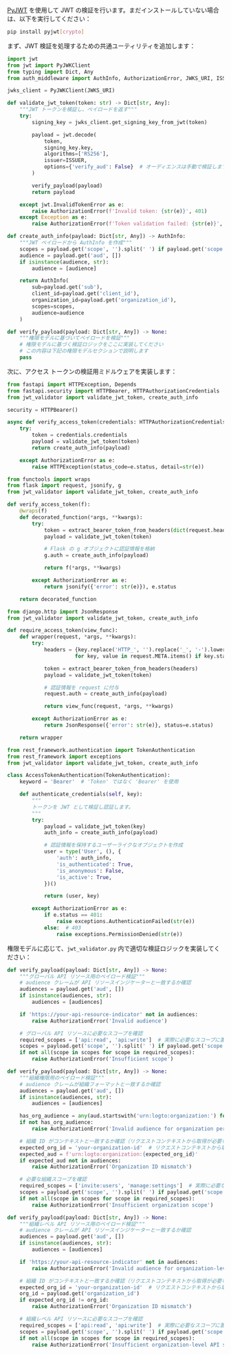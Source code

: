 
[PyJWT](https://github.com/jpadilla/pyjwt) を使用して JWT の検証を行います。まだインストールしていない場合は、以下を実行してください：

```bash
pip install pyjwt[crypto]
```

まず、JWT 検証を処理するための共通ユーティリティを追加します：

```py title="jwt_validator.py"
import jwt
from jwt import PyJWKClient
from typing import Dict, Any
from auth_middleware import AuthInfo, AuthorizationError, JWKS_URI, ISSUER

jwks_client = PyJWKClient(JWKS_URI)

def validate_jwt_token(token: str) -> Dict[str, Any]:
    """JWT トークンを検証し、ペイロードを返す"""
    try:
        signing_key = jwks_client.get_signing_key_from_jwt(token)

        payload = jwt.decode(
            token,
            signing_key.key,
            algorithms=['RS256'],
            issuer=ISSUER,
            options={'verify_aud': False}  # オーディエンスは手動で検証します
        )

        verify_payload(payload)
        return payload

    except jwt.InvalidTokenError as e:
        raise AuthorizationError(f'Invalid token: {str(e)}', 401)
    except Exception as e:
        raise AuthorizationError(f'Token validation failed: {str(e)}', 401)

def create_auth_info(payload: Dict[str, Any]) -> AuthInfo:
    """JWT ペイロードから AuthInfo を作成"""
    scopes = payload.get('scope', '').split(' ') if payload.get('scope') else []
    audience = payload.get('aud', [])
    if isinstance(audience, str):
        audience = [audience]

    return AuthInfo(
        sub=payload.get('sub'),
        client_id=payload.get('client_id'),
        organization_id=payload.get('organization_id'),
        scopes=scopes,
        audience=audience
    )

def verify_payload(payload: Dict[str, Any]) -> None:
    """権限モデルに基づいてペイロードを検証"""
    # 権限モデルに基づく検証ロジックをここに実装してください
    # この内容は下記の権限モデルセクションで説明します
    pass
```

次に、アクセス トークンの検証用ミドルウェアを実装します：

<Tabs groupId="api-framework">
  <TabItem value="fastapi" label="FastAPI">

```py title="auth_middleware.py"
from fastapi import HTTPException, Depends
from fastapi.security import HTTPBearer, HTTPAuthorizationCredentials
from jwt_validator import validate_jwt_token, create_auth_info

security = HTTPBearer()

async def verify_access_token(credentials: HTTPAuthorizationCredentials = Depends(security)) -> AuthInfo:
    try:
        token = credentials.credentials
        payload = validate_jwt_token(token)
        return create_auth_info(payload)

    except AuthorizationError as e:
        raise HTTPException(status_code=e.status, detail=str(e))
```

  </TabItem>
  <TabItem value="flask" label="Flask">

```py title="auth_middleware.py"
from functools import wraps
from flask import request, jsonify, g
from jwt_validator import validate_jwt_token, create_auth_info

def verify_access_token(f):
    @wraps(f)
    def decorated_function(*args, **kwargs):
        try:
            token = extract_bearer_token_from_headers(dict(request.headers))
            payload = validate_jwt_token(token)

            # Flask の g オブジェクトに認証情報を格納
            g.auth = create_auth_info(payload)

            return f(*args, **kwargs)

        except AuthorizationError as e:
            return jsonify({'error': str(e)}), e.status

    return decorated_function
```

  </TabItem>
  <TabItem value="django" label="Django">

```py title="auth_middleware.py"
from django.http import JsonResponse
from jwt_validator import validate_jwt_token, create_auth_info

def require_access_token(view_func):
    def wrapper(request, *args, **kwargs):
        try:
            headers = {key.replace('HTTP_', '').replace('_', '-').lower(): value
                      for key, value in request.META.items() if key.startswith('HTTP_')}

            token = extract_bearer_token_from_headers(headers)
            payload = validate_jwt_token(token)

            # 認証情報を request に付与
            request.auth = create_auth_info(payload)

            return view_func(request, *args, **kwargs)

        except AuthorizationError as e:
            return JsonResponse({'error': str(e)}, status=e.status)

    return wrapper
```

  </TabItem>
  <TabItem value="django-rest-framework" label="Django REST Framework">

```py title="auth_middleware.py"
from rest_framework.authentication import TokenAuthentication
from rest_framework import exceptions
from jwt_validator import validate_jwt_token, create_auth_info

class AccessTokenAuthentication(TokenAuthentication):
    keyword = 'Bearer'  # 'Token' ではなく 'Bearer' を使用

    def authenticate_credentials(self, key):
        """
        トークンを JWT として検証し認証します。
        """
        try:
            payload = validate_jwt_token(key)
            auth_info = create_auth_info(payload)

            # 認証情報を保持するユーザーライクなオブジェクトを作成
            user = type('User', (), {
                'auth': auth_info,
                'is_authenticated': True,
                'is_anonymous': False,
                'is_active': True,
            })()

            return (user, key)

        except AuthorizationError as e:
            if e.status == 401:
                raise exceptions.AuthenticationFailed(str(e))
            else:  # 403
                raise exceptions.PermissionDenied(str(e))
```

  </TabItem>
</Tabs>

権限モデルに応じて、`jwt_validator.py` 内で適切な検証ロジックを実装してください：

<Tabs groupId="permission-models">
<TabItem value="global-api-resources" label="グローバル API リソース">

```py title="jwt_validator.py"
def verify_payload(payload: Dict[str, Any]) -> None:
    """グローバル API リソース用のペイロード検証"""
    # audience クレームが API リソースインジケーターと一致するか確認
    audiences = payload.get('aud', [])
    if isinstance(audiences, str):
        audiences = [audiences]

    if 'https://your-api-resource-indicator' not in audiences:
        raise AuthorizationError('Invalid audience')

    # グローバル API リソースに必要なスコープを確認
    required_scopes = ['api:read', 'api:write']  # 実際に必要なスコープに置き換えてください
    scopes = payload.get('scope', '').split(' ') if payload.get('scope') else []
    if not all(scope in scopes for scope in required_scopes):
        raise AuthorizationError('Insufficient scope')
```

</TabItem>
<TabItem value="organization-permissions" label="組織（非 API）権限">

```py title="jwt_validator.py"
def verify_payload(payload: Dict[str, Any]) -> None:
    """組織権限用のペイロード検証"""
    # audience クレームが組織フォーマットと一致するか確認
    audiences = payload.get('aud', [])
    if isinstance(audiences, str):
        audiences = [audiences]

    has_org_audience = any(aud.startswith('urn:logto:organization:') for aud in audiences)
    if not has_org_audience:
        raise AuthorizationError('Invalid audience for organization permissions')

    # 組織 ID がコンテキストと一致するか確認（リクエストコンテキストから取得が必要な場合あり）
    expected_org_id = 'your-organization-id'  # リクエストコンテキストから取得
    expected_aud = f'urn:logto:organization:{expected_org_id}'
    if expected_aud not in audiences:
        raise AuthorizationError('Organization ID mismatch')

    # 必要な組織スコープを確認
    required_scopes = ['invite:users', 'manage:settings']  # 実際に必要なスコープに置き換えてください
    scopes = payload.get('scope', '').split(' ') if payload.get('scope') else []
    if not all(scope in scopes for scope in required_scopes):
        raise AuthorizationError('Insufficient organization scope')
```

</TabItem>
<TabItem value="organization-level-api-resources" label="組織レベル API リソース">

```py title="jwt_validator.py"
def verify_payload(payload: Dict[str, Any]) -> None:
    """組織レベル API リソース用のペイロード検証"""
    # audience クレームが API リソースインジケーターと一致するか確認
    audiences = payload.get('aud', [])
    if isinstance(audiences, str):
        audiences = [audiences]

    if 'https://your-api-resource-indicator' not in audiences:
        raise AuthorizationError('Invalid audience for organization-level API resources')

    # 組織 ID がコンテキストと一致するか確認（リクエストコンテキストから取得が必要な場合あり）
    expected_org_id = 'your-organization-id'  # リクエストコンテキストから取得
    org_id = payload.get('organization_id')
    if expected_org_id != org_id:
        raise AuthorizationError('Organization ID mismatch')

    # 組織レベル API リソースに必要なスコープを確認
    required_scopes = ['api:read', 'api:write']  # 実際に必要なスコープに置き換えてください
    scopes = payload.get('scope', '').split(' ') if payload.get('scope') else []
    if not all(scope in scopes for scope in required_scopes):
        raise AuthorizationError('Insufficient organization-level API scopes')
```

</TabItem>
</Tabs>
